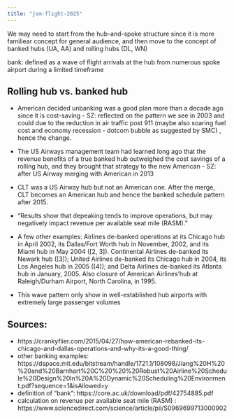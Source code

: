 ```yaml
---
title: "jsm-flight-2025"
---
```


We may need to start from the hub-and-spoke structure since it is more familiear concept for general audience, and then move to the concept of banked hubs (UA, AA) and rolling hubs (DL, WN)

bank: defined as a wave of flight arrivals at the hub from numerous spoke airport during a limited timeframe

## Rolling hub vs. banked hub

* American decided unbanking was a good plan more than a decade ago since it is cost-saving - SZ: reflected on the pattern we see in 2003 and could due to the reduction in air traffic post 911 (maybe also soaring fuel cost and economy recession - dotcom bubble as suggested by SMC) , hence the change. 

* The US Airways management team had learned long ago that the revenue benefits of a true banked hub outweighed the cost savings of a rolling hub, and they brought that strategy to the new American - SZ: after US Airway merging with American in 2013

* CLT was a US Airway hub but not an American one. After the merge, CLT becomes an American hub and hence the banked schedule pattern after 2015. 

* "Results show that depeaking tends to improve operations, but may negatively impact revenue per available seat mile (RASM)."

* A few other examples: Airlines de-banked operations at its Chicago hub in April 2002, its Dallas/Fort Worth hub in November, 2002, and its Miami
hub in May 2004 ([2, 3]). Continental Airlines de-banked its Newark hub ([3]); United Airlines de-banked its Chicago hub in 2004, its Los Angeles hub in 2005 ([4]); and Delta Airlines de-banked its Atlanta hub in January, 2005. Also closure of American Airlines’hub at Raleigh/Durham Airport, North Carolina, in 1995. 

* This wave pattern only show in well-established hub airports with extremely large passenger volumes

## Sources: 

- https://crankyflier.com/2015/04/27/how-american-rebanked-its-chicago-and-dallas-operations-and-why-its-a-good-thing/
- other banking examples: https://dspace.mit.edu/bitstream/handle/1721.1/108098/Jiang%20H%20%20and%20Barnhart%20C%20%20%20Robust%20Airline%20Schedule%20Design%20In%20A%20Dynamic%20Scheduling%20Environment.pdf?sequence=1&isAllowed=y
- definition of "bank": https://core.ac.uk/download/pdf/42754885.pdf
- calculation on revenue per available seat mile (RASM) : https://www.sciencedirect.com/science/article/pii/S0969699713000902